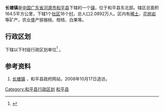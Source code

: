 {{中国乡级行政区|44/16/24/102/000}}
'''长塘镇'''是[[中华人民共和国|中国]][[广东省|广东省]][[河源市|河源市]][[和平县|和平县]]下辖的一个[[镇|镇]]，位于和平县东北部。辖区总面积164.5平方公里，下辖1个[[社区|社区]]16个[[村|村]]，总人口2.0892万人。区内有[[稀土|稀土]]、[[花岗岩|花岗岩]]等矿产，农业盛产猕猴桃、柑桔、白果等。

== 行政区划 ==
{{PAGENAMEBASE}}下辖以下村级行政区划单位<ref>{{PRC admin/ref sgc|44/16/24/102/000}}</ref>
{{PRC admin/children|44/16/24/102/000}}。

==参考资料==
#[http://www.heping.gov.cn/jr4_view.asp?searchclass2=30 长塘镇] {{Wayback|url=http://www.heping.gov.cn/jr4_view.asp?searchclass2=30 |date=20080605235613 }}，和平县政府网站，2008年10月17日造访。
{{reflist}}

{{GD-stub}}
{{PRC admin/navcat|44/16/24/102/000}}

[[Category:和平县行政区划|Category:和平县行政区划]]
[[Category:河源建制镇|和平县]]